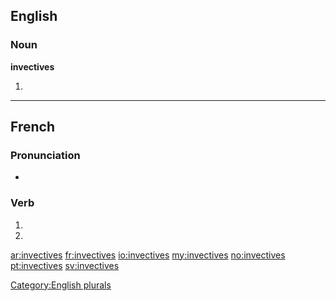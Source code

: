 {{also|invectivés}}
==English==

===Noun===
'''invectives'''

# {{plural of|[[invective]]}}

[[Category:English plurals]]

----

==French==

===Pronunciation===
* {{homophones|invective|invectivent}}

===Verb===
{{fr-verb-form}}

# {{conjugation of|invectiver||2|s|pres|ind|lang=fr}}
# {{conjugation of|invectiver||2|s|pres|sub|lang=fr}}

[[ar:invectives]]
[[fr:invectives]]
[[io:invectives]]
[[my:invectives]]
[[no:invectives]]
[[pt:invectives]]
[[sv:invectives]]